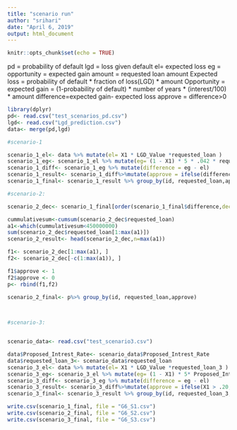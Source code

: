 ---
title: "scenario run"
author: "srihari"
date: "April 6, 2019"
output: html_document
---

```{r setup, include=FALSE}
knitr::opts_chunk$set(echo = TRUE)
```
pd = probability of default
lgd = loss given default
el= expected loss
eg = opportunity = expected gain
amount = requested loan amount
Expected loss = probability of default * fraction of loss(LGD) * amount 
Opportunity = expected gain = (1-probability of default) * number of years * (interest/100) * amount
difference=expected gain- expected loss
approve = difference>0


```{r}

library(dplyr)
pd<- read.csv("test_scenarios_pd.csv")
lgd<- read.csv("Lgd_prediction.csv")
data<- merge(pd,lgd)

```
```{r}
#scenario-1

scenario_1_el<- data %>% mutate(el= X1 * LGD_Value *requested_loan )
scenario_1_eg<- scenario_1_el %>% mutate(eg= (1 - X1) * 5 * .042 * requested_loan)
scenario_1_diff<- scenario_1_eg %>% mutate(difference = eg - el)
scenario_1_result<- scenario_1_diff%>%mutate(approve = ifelse(difference >0, 1, 0))
scenario_1_final<- scenario_1_result %>% group_by(id, requested_loan,approve)

```
```{r}
#scenario-2:

scenario_2_dec<- scenario_1_final[order(scenario_1_final$difference,decreasing = T),]

cummulativesum<-cumsum(scenario_2_dec$requested_loan)
a1<-which(cummulativesum<450000000)
sum(scenario_2_dec$requested_loan[1:max(a1)])
scenario_2_result<- head(scenario_2_dec,n=max(a1))

f1<- scenario_2_dec[1:max(a1), ]
f2<- scenario_2_dec[-c(1:max(a1)), ]

f1$approve <- 1
f2$approve <- 0
p<- rbind(f1,f2)

scenario_2_final<- p%>% group_by(id, requested_loan,approve)

                                                                                    
```

```{r}
#scenario-3:


scenario_data<- read.csv("test_scenario3.csv")

data$Proposed_Intrest_Rate<- scenario_data$Proposed_Intrest_Rate
data$requested_loan_3<- scenario_data$requested_loan
scenario_3_el<- data %>% mutate(el= X1 * LGD_Value *requested_loan_3 )
scenario_3_eg<- scenario_3_el %>% mutate(eg= (1 - X1) * 5* Proposed_Intrest_Rate * requested_loan_3)
scenario_3_diff<- scenario_3_eg %>% mutate(difference = eg - el)
scenario_3_result<- scenario_3_diff%>%mutate(approve = ifelse(X1 > .20,0,1))
scenario_3_final<- scenario_3_result %>% group_by(id, requested_loan_3,approve)


```

```{r}
write.csv(scenario_1_final, file = "G6_S1.csv")
write.csv(scenario_2_final, file = "G6_S2.csv")
write.csv(scenario_3_final, file = "G6_S3.csv")


```

